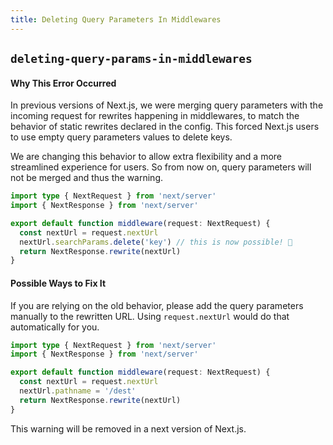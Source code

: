 ```yaml
---
title: Deleting Query Parameters In Middlewares
---
```


## `deleting-query-params-in-middlewares`

#### Why This Error Occurred

In previous versions of Next.js, we were merging query parameters with the incoming request for rewrites happening in middlewares, to match the behavior of static rewrites declared in the config. This forced Next.js users to use empty query parameters values to delete keys.

We are changing this behavior to allow extra flexibility and a more streamlined experience for users. So from now on, query parameters will not be merged and thus the warning.

```typescript
import type { NextRequest } from 'next/server'
import { NextResponse } from 'next/server'

export default function middleware(request: NextRequest) {
  const nextUrl = request.nextUrl
  nextUrl.searchParams.delete('key') // this is now possible! 🎉
  return NextResponse.rewrite(nextUrl)
}
```

#### Possible Ways to Fix It

If you are relying on the old behavior, please add the query parameters manually to the rewritten URL. Using `request.nextUrl` would do that automatically for you.

```typescript
import type { NextRequest } from 'next/server'
import { NextResponse } from 'next/server'

export default function middleware(request: NextRequest) {
  const nextUrl = request.nextUrl
  nextUrl.pathname = '/dest'
  return NextResponse.rewrite(nextUrl)
}
```

This warning will be removed in a next version of Next.js.
